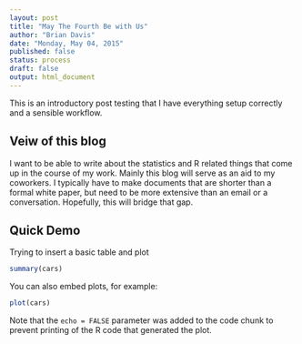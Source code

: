 ```yaml
---
layout: post
title: "May The Fourth Be with Us"
author: "Brian Davis"
date: "Monday, May 04, 2015"
published: false
status: process
draft: false
output: html_document
---
```


This is an introductory post testing that I have everything setup correctly and a sensible workflow.

## Veiw of this blog

I want to be able to write about the statistics and R related things that come up in the course of my work.  Mainly this blog will serve as an aid to my coworkers.  I typically have to make documents that are shorter than a formal white paper, but need to be more extensive than an email or a conversation.  Hopefully, this will bridge that gap.

## Quick Demo

Trying to insert a basic table and plot

```r
summary(cars)
```

You can also embed plots, for example:

```r
plot(cars)
```

Note that the `echo = FALSE` parameter was added to the code chunk to prevent printing of the R code that generated the plot.

